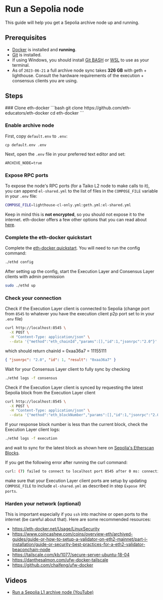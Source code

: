 
# Run a Sepolia node

This guide will help you get a Sepolia archive node up and running.

## Prerequisites

- [Docker](https://docs.docker.com/engine/install/) is installed and **running**.
- [Git](https://github.com/git-guides/install-git/) is installed.
- If using Windows, you should install [Git BASH](https://gitforwindows.org/) or [WSL](https://learn.microsoft.com/en-us/windows/wsl/install) to use as your terminal.
- As of `2023-06-21` a full archive node sync takes **326 GB** with geth + lighthouse. Consult the hardware requirements of the execution + consensus clients you are using.

## Steps

<Steps>
### Clone eth-docker
```bash
git clone https://github.com/eth-educators/eth-docker
cd eth-docker
```

### Enable archive node

First, copy `default.env` to `.env`:

```
cp default.env .env
```

Next, open the `.env` file in your preferred text editor and set:

```
ARCHIVE_NODE=true
```

### Expose RPC ports

To expose the node's RPC ports (for a Taiko L2 node to make calls to it), you can append `el-shared.yml` to the list of files in the `COMPOSE_FILE` variable in your `.env` file:

```bash /el-shared.yml/
COMPOSE_FILE=lighthouse-cl-only.yml:geth.yml:el-shared.yml
```

Keep in mind this is **not encrypted**, so you should not expose it to the internet. eth-docker offers a few other options that you can read about [here](https://eth-docker.net/Usage/Advanced#sharing-rpc-and-rest-ports).

### Complete the eth-docker quickstart

Complete the [eth-docker quickstart](https://eth-docker.net/Usage/QuickStart/). You will need to run the config command:

```bash
./ethd config
```

After setting up the config, start the Execution Layer and Consensus Layer clients with admin permission

```bash
sudo ./ethd up
```

### Check your connection

Check if the Execution Layer client is connected to Sepolia (change port from `8545` to whatever you have the execution client p2p port set to in your `.env` file)

```bash
curl http://localhost:8545 \
  -X POST \
  -H "Content-Type: application/json" \
  --data '{"method":"eth_chainId","params":[],"id":1,"jsonrpc":"2.0"}'
```

which should return chainId = 0xaa36a7 = 11155111

```json
{ "jsonrpc": "2.0", "id": 1, "result": "0xaa36a7" }
```

Wait for your Consensus Layer client to fully sync by checking

```bash
./ethd logs -f consensus
```

Check if the Execution Layer client is synced by requesting the latest Sepolia block from the Execution Layer client

```bash
curl http://localhost:8545 \
  -X POST \
  -H "Content-Type: application/json" \
  --data '{"method":"eth_blockNumber","params":[],"id":1,"jsonrpc":"2.0"}'
```

If your response block number is less than the current block, check the Execution Layer client logs:

```bash
./ethd logs -f execution
```

and wait to sync for the latest block as shown here on [Sepolia's Etherscan Blocks](https://sepolia.etherscan.io/blocks).

<Callout type="warning">
If you get the following error after running the curl command:

```bash
curl: (7) failed to connect to localhost port 8545 after 0 ms: connection refused
```

make sure that your Execution Layer client ports are setup by updating `COMPOSE_FILE` to include `el-shared.yml` as described in step `Expose RPC ports`.

</Callout>

### Harden your network (optional)

This is important especially if you `ssh` into machine or open ports to the internet (be careful about that). Here are some recommended resources:

- https://eth-docker.net/Usage/LinuxSecurity
- https://www.coincashew.com/coins/overview-eth/archived-guides/guide-or-how-to-setup-a-validator-on-eth2-mainnet/part-i-installation/guide-or-security-best-practices-for-a-eth2-validator-beaconchain-node
- https://tailscale.com/kb/1077/secure-server-ubuntu-18-04
- https://danthesalmon.com/ufw-docker-tailscale
- https://github.com/chaifeng/ufw-docker

</Steps>

## Videos

- [Run a Sepolia L1 archive node (YouTube)](https://www.youtube.com/watch?v=7Lg_cY7iP2o)
